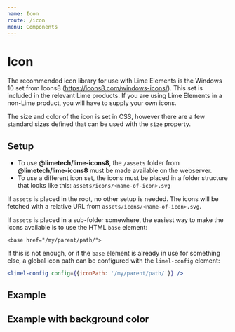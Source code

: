 ```yaml
---
name: Icon
route: /icon
menu: Components
---
```


# Icon

The recommended icon library for use with Lime Elements is the Windows 10 set from Icons8 (https://icons8.com/windows-icons/). This set is included in the relevant Lime products. If you are using Lime Elements in a non-Lime product, you will have to supply your own icons.

The size and color of the icon is set in CSS, however there are a few standard sizes defined that can be used with the `size` property.

## Setup

* To use **@limetech/lime-icons8**, the `/assets` folder from **@limetech/lime-icons8** must be made available on the webserver.
* To use a different icon set, the icons must be placed in a folder structure that looks like this: `assets/icons/<name-of-icon>.svg`

If `assets` is placed in the root, no other setup is needed. The icons will be fetched with a relative URL from `assets/icons/<name-of-icon>.svg`.

If `assets` is placed in a sub-folder somewhere, the easiest way to make the icons available is to use the HTML `base` element:

```
<base href="/my/parent/path/">
```

If this is not enough, or if the `base` element is already in use for something else, a global icon path can be configured with the `limel-config` element:

```jsx
<limel-config config={{iconPath: '/my/parent/path/'}} />
```

<limel-props name="limel-icon" />

## Example
<limel-example name="limel-example-icon" /> 

## Example with background color
<limel-example name="limel-example-icon-background" path="icon" /> 
